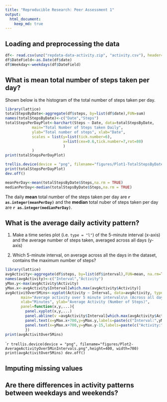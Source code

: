 ```yaml
---
title: "Reproducible Research: Peer Assessment 1"
output: 
  html_document:
    keep_md: true
---
```



## Loading and preprocessing the data
```r
df<- read.csv(unz("repdata-data-activity.zip", "activity.csv"), header=TRUE ,sep=",")
df$DateField<-as.Date(df$date)
df$Weekday<-weekdays(df$DateField)
```

## What is mean total number of steps taken per day?
Shown below is the histogram of the total number of steps taken per day.
```r
library(lattice)
totalStepsByDate<-aggregate(df$steps, by=list(df$date),FUN=sum)
names(totalStepsByDate)<-c("Date","Steps")
totalStepsPerDayPlot<-barchart(Steps ~ Date, data=totalStepsByDate,
            main="Total Number of Steps taken Daily",
            ylab="Total number of steps", xlab="Date", 
            scales = list(y=list(tick.number=6), 
                          x=list(cex=0.6,tick.number=7,rot=80)
                          )
            )
print(totalStepsPerDayPlot)
```

```r
trellis.device(device = "png", filename="figures/Plot1-TotalStepsByDate.png",height=400, width=700)
print(totalStepsPerDayPlot)
dev.off()
```
```r
meanPerDay<-mean(totalStepsByDate$Steps,na.rm = TRUE)
medianPerDay<-median(totalStepsByDate$Steps,na.rm = TRUE)
```
The daily **mean** total number of the steps taken per day are **`r as.integer(meanPerDay)`** and the **median** total nuber of steps taken per day are **`r as.integer(medianPerDay)`**.

## What is the average daily activity pattern?

1. Make a time series plot (i.e. `type = "l"`) of the 5-minute interval (x-axis) and the average number of steps taken, averaged across all days (y-axis)

2. Which 5-minute interval, on average across all the days in the dataset, contains the maximum number of steps?

```r
library(lattice)
avgActivity<-aggregate(df$steps, by=list(df$interval),FUN=mean, na.rm=TRUE)
names(avgActivity)<-c("Interval","Activity")
yMax.y<-max(avgActivity$Activity)
yMax.x<-avgActivity$Interval[which.max(avgActivity$Activity)]
avgActivitOver5Mins<-xyplot(Activity ~ Interval, data=avgActivity, type="l", 
       main="Average activity over 5 minute intervals\n (Across all days)", 
       xlab="Minutes", ylab="Average Activity (Number of Steps)",
       panel=function(x,y,...){
         panel.xyplot(x,y,...)
         panel.abline(v =avgActivity$Interval[which.max(avgActivity$Activity)],col = "red", lwd = 2)
         panel.text(x=yMax.x+700,y=yMax.y,labels=paste(c("Interval:",yMax.x),sep="", collapse=""))
         panel.text(x=yMax.x+700,y=yMax.y-15,labels=paste(c("Activity:",format(yMax.y,digits=4)),sep="", collapse=""))
         })
print(avgActivitOver5Mins)
````
````r
trellis.device(device = "png", filename="figures/Plot2-AverageActivityOver5MinIntervals.png",height=400, width=700)
print(avgActivitOver5Mins)
dev.off()
```


## Imputing missing values



## Are there differences in activity patterns between weekdays and weekends?
